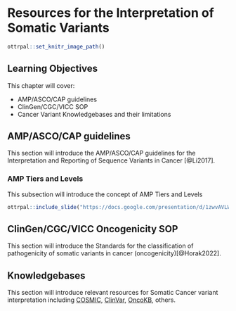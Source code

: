 
# Resources for the Interpretation of Somatic Variants 

```r
ottrpal::set_knitr_image_path()
```

## Learning Objectives

This chapter will cover:  

- AMP/ASCO/CAP guidelines
- ClinGen/CGC/VICC SOP
- Cancer Variant Knowledgebases and their limitations

## AMP/ASCO/CAP guidelines

This section will introduce the AMP/ASCO/CAP guidelines for the Interpretation and Reporting of Sequence Variants in Cancer [@Li2017].

### AMP Tiers and Levels

This subsection will introduce the concept of AMP Tiers and Levels

```r
ottrpal::include_slide("https://docs.google.com/presentation/d/1zwvAVLWpN2mKrJLgo5ZcAuSKQrHZ8zunIYHLe-w6bBo/edit#slide=id.g22509046821_0_8")
```

## ClinGen/CGC/VICC Oncogenicity SOP

This section will introduce the Standards for the classification of pathogenicity of somatic variants in cancer (oncogenicity)[@Horak2022].

## Knowledgebases

This section will introduce relevant resources for Somatic Cancer variant interpretation including [COSMIC](https://cancer.sanger.ac.uk/cosmic){target="_blank"}, [ClinVar](https://www.ncbi.nlm.nih.gov/clinvar/){target="_blank"}, [OncoKB](https://www.oncokb.org/){target="_blank"}, others. 


